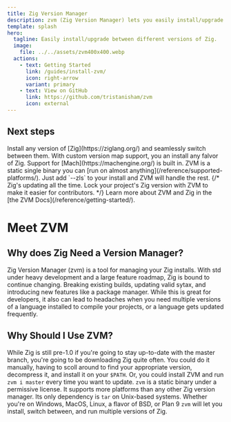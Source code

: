 ```yaml
---
title: Zig Version Manager
description: zvm (Zig Version Manager) lets you easily install/upgrade between different versions of Zig.
template: splash
hero:
  tagline: Easily install/upgrade between different versions of Zig.
  image:
    file: ../../assets/zvm400x400.webp
  actions:
    - text: Getting Started
      link: /guides/install-zvm/
      icon: right-arrow
      variant: primary
    - text: View on GitHub
      link: https://github.com/tristanisham/zvm
      icon: external
---
```



## Next steps

<CardGrid stagger>
	<Card title="Install Zig Seamlessly" icon="pencil">
		Install any version of [Zig](https://ziglang.org/) and seamlessly switch between them.
	</Card>
	<Card title="Switch Between Zig Versions with Ease!" icon='rocket'>
		With custom version map support, you an install any falvor of Zig. Support for [Mach](https://machengine.org/) is built in. 
	</Card>
	<Card title="Install Zig Anywhere" icon="add-document">
		ZVM is a static single binary you can [run on almost anything](/reference/supported-platforms/). 
	</Card>
	<Card title="Install ZLS, the Zig Language Server" icon='puzzle'>
	Just add `--zls` to your install and ZVM will handle the rest.
	</Card>
	{/* <Card title="Lock your project to a specific Zig version" icon="setting">
		Zig's updating all the time. Lock your project's Zig version with ZVM to make it easier for contributors.
	</Card> */}
	<Card title="RAnd so much more!" icon="open-book">
		Learn more about ZVM and Zig in the [the ZVM Docs](/reference/getting-started/).
	</Card>
</CardGrid>

# Meet ZVM

## Why does Zig Need a Version Manager?

Zig Version Manager (zvm) is a tool for managing your Zig installs. With std
under heavy development and a large feature roadmap, Zig is bound to continue
changing. Breaking existing builds, updating valid sytax, and introducing new
features like a package manager. While this is great for developers, it also can
lead to headaches when you need multiple versions of a language installed to
compile your projects, or a language gets updated frequently.

## Why Should I Use ZVM?

While Zig is still pre-1.0 if you're going to stay up-to-date with the master
branch, you're going to be downloading Zig quite often. You could do it
manually, having to scoll around to find your appropriate version, decompress
it, and install it on your `$PATH`. Or, you could install ZVM and run
`zvm i master` every time you want to update. `zvm` is a static binary under a
permissive license. It supports more platforms than any other Zig version
manager. Its only dependency is `tar` on Unix-based systems. Whether you're on
Windows, MacOS, Linux, a flavor of BSD, or Plan 9 `zvm` will let you install,
switch between, and run multiple versions of Zig.
